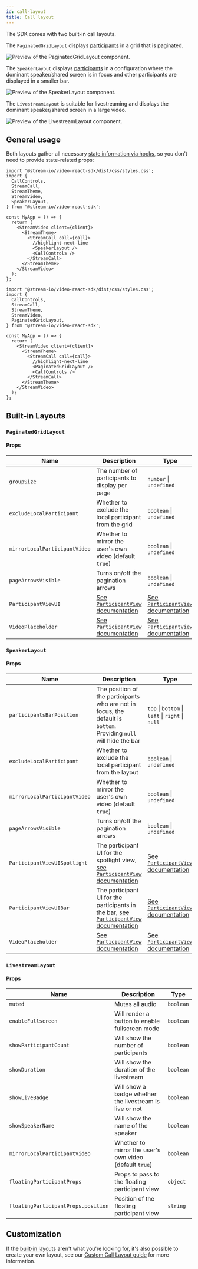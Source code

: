 ```yaml
---
id: call-layout
title: Call layout
---
```


The SDK comes with two built-in call layouts.

The `PaginatedGridLayout` displays [participants](../../../ui-components/core/participant-view) in a grid that is paginated.

![Preview of the PaginatedGridLayout component.](../../assets/03-ui-components/paginated-grid.png)

The `SpeakerLayout` displays [participants](../../../ui-components/core/participant-view) in a configuration where the dominant speaker/shared screen is in focus and other participants are displayed in a smaller bar.

![Preview of the SpeakerLayout component.](../../assets/03-ui-components/speaker-view.png)

The `LivestreamLayout` is suitable for livestreaming and displays the dominant speaker/shared screen in a large video.

![Preview of the LivestreamLayout component.](../../assets/06-ui-cookbook/15-watching-a-livestream/normal-mode.png)

## General usage

Both layouts gather all necessary [state information via hooks](../../../guides/call-and-participant-state), so you don't need to provide state-related props:

```tsx
import '@stream-io/video-react-sdk/dist/css/styles.css';
import {
  CallControls,
  StreamCall,
  StreamTheme,
  StreamVideo,
  SpeakerLayout,
} from '@stream-io/video-react-sdk';

const MyApp = () => {
  return (
    <StreamVideo client={client}>
      <StreamTheme>
        <StreamCall call={call}>
          //highlight-next-line
          <SpeakerLayout />
          <CallControls />
        </StreamCall>
      </StreamTheme>
    </StreamVideo>
  );
};
```

```tsx
import '@stream-io/video-react-sdk/dist/css/styles.css';
import {
  CallControls,
  StreamCall,
  StreamTheme,
  StreamVideo,
  PaginatedGridLayout,
} from '@stream-io/video-react-sdk';

const MyApp = () => {
  return (
    <StreamVideo client={client}>
      <StreamTheme>
        <StreamCall call={call}>
          //highlight-next-line
          <PaginatedGridLayout />
          <CallControls />
        </StreamCall>
      </StreamTheme>
    </StreamVideo>
  );
};
```

## Built-in Layouts

### `PaginatedGridLayout`

#### Props

| Name                          | Description                                                                                            | Type                                                                                                   |
| ----------------------------- | ------------------------------------------------------------------------------------------------------ | ------------------------------------------------------------------------------------------------------ |
| `groupSize`                   | The number of participants to display per page                                                         | `number` \| `undefined`                                                                                |
| `excludeLocalParticipant`     | Whether to exclude the local participant from the grid                                                 | `boolean` \| `undefined`                                                                               |
| `mirrorLocalParticipantVideo` | Whether to mirror the user's own video (default `true`)                                                | `boolean` \| `undefined`                                                                               |
| `pageArrowsVisible`           | Turns on/off the pagination arrows                                                                     | `boolean` \| `undefined`                                                                               |
| `ParticipantViewUI`           | [See `ParticipantView` documentation](../../../ui-components/core/participant-view/#participantviewui) | [See `ParticipantView` documentation](../../../ui-components/core/participant-view/#participantviewui) |
| `VideoPlaceholder`            | [See `ParticipantView` documentation](../../../ui-components/core/participant-view/#videoplaceholder)  | [See `ParticipantView` documentation](../../../ui-components/core/participant-view/#videoplaceholder)  |

### `SpeakerLayout`

#### Props

| Name                          | Description                                                                                                                                                | Type                                                                                                   |
| ----------------------------- | ---------------------------------------------------------------------------------------------------------------------------------------------------------- | ------------------------------------------------------------------------------------------------------ |
| `participantsBarPosition`     | The position of the participants who are not in focus, the default is `bottom`. Providing `null` will hide the bar                                         | `top` \| `bottom` \| `left` \| `right` \| `null`                                                       |
| `excludeLocalParticipant`     | Whether to exclude the local participant from the layout                                                                                                   | `boolean` \| `undefined`                                                                               |
| `mirrorLocalParticipantVideo` | Whether to mirror the user's own video (default `true`)                                                                                                    | `boolean` \| `undefined`                                                                               |
| `pageArrowsVisible`           | Turns on/off the pagination arrows                                                                                                                         | `boolean` \| `undefined`                                                                               |
| `ParticipantViewUISpotlight`  | The participant UI for the spotlight view, [see `ParticipantView` documentation](../../../ui-components/core/participant-view/#participantviewui)          | [See `ParticipantView` documentation](../../../ui-components/core/participant-view/#participantviewui) |
| `ParticipantViewUIBar`        | The participant UI for the participants in the bar, [see `ParticipantView` documentation](../../../ui-components/core/participant-view/#participantviewui) | [See `ParticipantView` documentation](../../../ui-components/core/participant-view/#participantviewui) |
| `VideoPlaceholder`            | [See `ParticipantView` documentation](../../../ui-components/core/participant-view/#videoplaceholder)                                                      | [See `ParticipantView` documentation](../../../ui-components/core/participant-view/#videoplaceholder)  |

### `LivestreamLayout`

#### Props

| Name                                | Description                                             | Type      |
| ----------------------------------- | ------------------------------------------------------- | --------- |
| `muted`                             | Mutes all audio                                         | `boolean` |
| `enableFullscreen`                  | Will render a button to enable fullscreen mode          | `boolean` |
| `showParticipantCount`              | Will show the number of participants                    | `boolean` |
| `showDuration`                      | Will show the duration of the livestream                | `boolean` |
| `showLiveBadge`                     | Will show a badge whether the livestream is live or not | `boolean` |
| `showSpeakerName`                   | Will show the name of the speaker                       | `boolean` |
| `mirrorLocalParticipantVideo`       | Whether to mirror the user's own video (default `true`) | `boolean` |
| `floatingParticipantProps`          | Props to pass to the floating participant view          | `object`  |
| `floatingParticipantProps.position` | Position of the floating participant view               | `string`  |

## Customization

If the [built-in layouts](#built-in-layouts) aren't what you're looking for, it's also possible to create your own layout, see our [Custom Call Layout guide](../../../ui-cookbook/video-layout) for more information.
